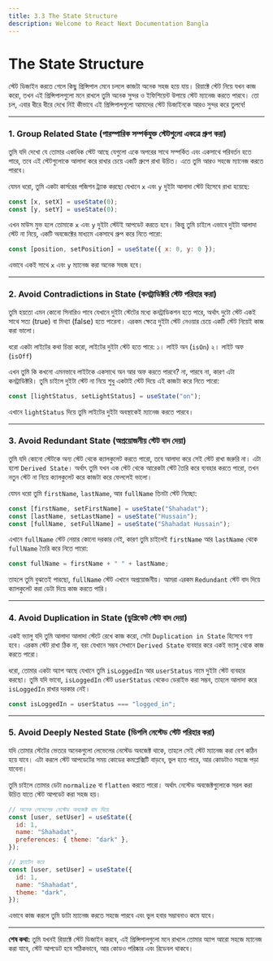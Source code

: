 ```yaml
---
title: 3.3 The State Structure
description: Welcome to React Next Documentation Bangla
---
```


## <h1 className="bg-gradient-to-r from-blue-500 to-purple-500 inline-block text-transparent bg-clip-text text-3xl pt-2">The State Structure</h1>

স্টেট ডিজাইন করতে গেলে কিছু প্রিন্সিপাল মেনে চললে কাজটা অনেক সহজ হয়ে যায়। রিয়াক্টে স্টেট নিয়ে যখন কাজ করো, তখন এই প্রিন্সিপালগুলো মনে রাখলে তুমি অনেক সুন্দর ও ইফিশিয়েন্ট উপায়ে স্টেট ম্যানেজ করতে পারবে। তো চল, এবার ধীরে ধীরে দেখে নিই কীভাবে এই প্রিন্সিপালগুলো আমাদের স্টেট ডিজাইনকে আরও সুন্দর করে তুলবে!

---

### 1. **Group Related State** (পারস্পারিক সম্পর্কযুক্ত স্টেটগুলো একত্রে গ্রুপ করা)

তুমি যদি দেখো যে তোমার একাধিক স্টেট আছে যেগুলো একে অপরের সাথে সম্পর্কিত এবং একসাথে পরিবর্তন হতে পারে, তবে এই স্টেটগুলোকে আলাদা করে রাখার চেয়ে একটি গ্রুপে রাখা উচিত। এতে তুমি আরও সহজে ম্যানেজ করতে পারবে।

যেমন ধরো, তুমি একটা কার্সরের পজিশন ট্র্যাক করছো যেখানে `x` এবং `y` দুইটা আলাদা স্টেট হিসেবে রাখা হয়েছে:

```jsx
const [x, setX] = useState(0);
const [y, setY] = useState(0);
```

এখন মাউস মুভ হলে তোমাকে `x` এবং `y` দুইটা স্টেটই আপডেট করতে হবে। কিন্তু তুমি চাইলে এভাবে দুইটা আলাদা স্টেট না নিয়ে, একটি অবজেক্টের মাধ্যমে একসাথে গ্রুপ করে নিতে পারো:

```jsx
const [position, setPosition] = useState({ x: 0, y: 0 });
```

এভাবে একই সাথে `x` এবং `y` ম্যানেজ করা অনেক সহজ হবে।

---

### 2. **Avoid Contradictions in State** (কনট্রাডিক্টরি স্টেট পরিহার করা)

তুমি হয়তো এমন কোনো সিনারিও পাবে যেখানে দুইটা স্টেটের মধ্যে কনট্রাডিকশন হতে পারে, অর্থাৎ দুটো স্টেট একই সাথে সত্য (true) বা মিথ্যা (false) হতে পারেনা। এরকম ক্ষেত্রে দুইটা স্টেট নেওয়ার চেয়ে একটি স্টেট নিয়েই কাজ করা ভালো।

ধরো একটা লাইটের কথা চিন্তা করো, লাইটের দুইটা স্টেট হতে পারে:
১। লাইট অন (`isOn`)
২। লাইট অফ (`isOff`)

এখন তুমি কি কখনো এমনভাবে লাইটকে একসাথে অন আর অফ করতে পারবে? না, পারবে না, কারণ এটা কনট্রাডিক্টরি। তুমি চাইলে দুইটা স্টেট না নিয়ে শুধু একটাই স্টেট দিয়ে এই কাজটা করে নিতে পারো:

```jsx
const [lightStatus, setLightStatus] = useState("on");
```

এখানে `lightStatus` দিয়ে তুমি লাইটের দুইটা অবস্থাকেই ম্যানেজ করতে পারবে।

---

### 3. **Avoid Redundant State** (অপ্রয়োজনীয় স্টেট বাদ দেয়া)

তুমি যদি কোনো স্টেটকে অন্য স্টেট থেকে ক্যালকুলেট করতে পারো, তবে আলাদা করে সেই স্টেট রাখা জরুরি না। এটা হলো `Derived State`। অর্থাৎ তুমি যখন এক স্টেট থেকে আরেকটা স্টেট তৈরি করে ব্যবহার করতে পারো, তখন নতুন স্টেট না নিয়ে ক্যালকুলেট করে কাজটা করে ফেললেই ভালো।

যেমন ধরো তুমি `firstName`, `lastName`, আর `fullName` তিনটা স্টেট নিচ্ছো:

```jsx
const [firstName, setFirstName] = useState("Shahadat");
const [lastName, setLastName] = useState("Hussain");
const [fullName, setFullName] = useState("Shahadat Hussain");
```

এখানে `fullName` স্টেট নেয়ার কোনো দরকার নেই, কারণ তুমি চাইলেই `firstName` আর `lastName` থেকে `fullName` তৈরি করে নিতে পারো:

```jsx
const fullName = firstName + " " + lastName;
```

তাহলে তুমি বুঝতেই পারছো, `fullName` স্টেট এখানে অপ্রয়োজনীয়। আমরা এরকম `Redundant` স্টেট বাদ দিয়ে ক্যালকুলেট করা ডেটা দিয়ে কাজ করতে পারি।

---

### 4. **Avoid Duplication in State** (ডুপ্লিকেট স্টেট বাদ দেয়া)

একই ভ্যালু যদি তুমি আলাদা আলাদা স্টেটে রেখে কাজ করো, সেটা `Duplication in State` হিসেবে গণ্য হবে। এরকম স্টেট রাখা ঠিক না, বরং যেখানে সম্ভব সেখানে `Derived State` ব্যবহার করে একই ভ্যালু থেকে কাজ করতে পারো।

ধরো, তোমার একটা অ্যাপ আছে যেখানে তুমি `isLoggedIn` আর `userStatus` নামে দুইটা স্টেট ব্যবহার করছো। তুমি যদি ভাবো, `isLoggedIn` স্টেট `userStatus` থেকেও ডেরাইভ করা সম্ভব, তাহলে আলাদা করে `isLoggedIn` রাখার দরকার নেই।

```jsx
const isLoggedIn = userStatus === "logged_in";
```

---

### 5. **Avoid Deeply Nested State** (ডিপলি নেস্টেড স্টেট পরিহার করা)

যদি তোমার স্টেটের ভেতরে অনেকগুলো লেভেলের নেস্টেড অবজেক্ট থাকে, তাহলে সেই স্টেট ম্যানেজ করা বেশ কঠিন হয়ে যাবে। এটা করলে স্টেট আপডেটের সময় কোডের কমপ্লেক্সিটি বাড়বে, ভুল হতে পারে, আর কোডটাও সহজে পড়া যাবেনা।

তুমি চাইলে তোমার ডেটা `normalize` বা `flatten` করতে পারো। অর্থাৎ নেস্টেড অবজেক্টগুলোকে সরল করা উচিত যাতে স্টেট আপডেট করা সহজ হয়।

```jsx
// অনেক লেভেলের নেস্টেড অবজেক্ট বাদ দিয়ে
const [user, setUser] = useState({
  id: 1,
  name: "Shahadat",
  preferences: { theme: "dark" },
});

// ফ্ল্যাটেন করে
const [user, setUser] = useState({
  id: 1,
  name: "Shahadat",
  theme: "dark",
});
```

এভাবে কাজ করলে তুমি ডাটা ম্যানেজ করতে সহজে পারবে এবং ভুল হবার সম্ভাবনাও কমে যাবে।

---

**শেষ কথা:**
তুমি যখনই রিয়াক্টে স্টেট ডিজাইন করবে, এই প্রিন্সিপালগুলো মনে রাখলে তোমার অ্যাপ আরো সহজে ম্যানেজ করা যাবে, স্টেট আপডেট হবে সঠিকভাবে, আর কোডও পরিষ্কার এবং রিডেবল থাকবে।

